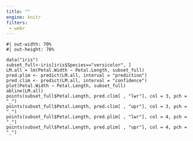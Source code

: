 ```yaml
---
title: ""
engine: knitr
filters:
 - webr
---
```



```webr-r
#| out-width: 70%
#| out-height: 70%

data("iris")
subset_full<-iris[iris$Species=="versicolor", ]
LM.all = lm(Petal.Width ~ Petal.Length, subset_full)
pred.plim <- predict(LM.all, interval = "prediction") 
pred.clim <- predict(LM.all, interval = "confidence")
plot(Petal.Width ~ Petal.Length, subset_full)
abline(LM.all) 
points(subset_full$Petal.Length, pred.clim[ , "lwr"], col = 3, pch = "_")
points(subset_full$Petal.Length, pred.clim[ , "upr"], col = 3, pch = "_")
points(subset_full$Petal.Length, pred.plim[ , "lwr"], col = 4, pch = "_")
points(subset_full$Petal.Length, pred.plim[ , "upr"], col = 4, pch = "_")
```
